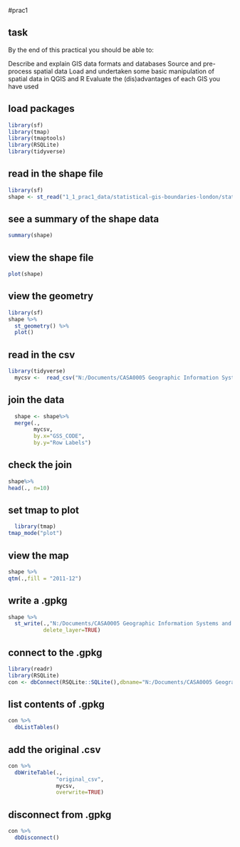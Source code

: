 #prac1

## task
By the end of this practical you should be able to:

Describe and explain GIS data formats and databases
Source and pre-process spatial data
Load and undertaken some basic manipulation of spatial data in QGIS and R
Evaluate the (dis)advantages of each GIS you have used

## load packages
```r
library(sf)
library(tmap) 
library(tmaptools)
library(RSQLite)
library(tidyverse)
```

## read in the shape file
```r
library(sf)
shape <- st_read("1_1_prac1_data/statistical-gis-boundaries-london/statistical-gis-boundaries-london/ESRI/London_Borough_Excluding_MHW.shp")
```

## see a summary of the shape data
```r
summary(shape)
```

## view the shape file
```r
plot(shape)
```

## view the geometry
```r
library(sf)
shape %>% 
  st_geometry() %>%
  plot()
```

## read in the csv
```r
library(tidyverse)
  mycsv <-  read_csv("N:/Documents/CASA0005 Geographic Information Systems and Science/CASA0005_PQ_PracticalsAndHomework/1_1_prac1_data/fly_tipping_borough.csv")
```

## join the data
```r
  shape <- shape%>%
  merge(.,
        mycsv,
        by.x="GSS_CODE", 
        by.y="Row Labels")
```

## check the join
```r
shape%>%
head(., n=10)
```

## set tmap to plot  
```r
  library(tmap)
tmap_mode("plot")
```

## view the map
```r
shape %>%
qtm(.,fill = "2011-12")
```

## write a .gpkg
```r
shape %>%
  st_write(.,"N:/Documents/CASA0005 Geographic Information Systems and Science/CASA0005_PQ_PracticalsAndHomework/1_1_prac1_outputs/prac1.gpkg","london_boroughs_fly_tipping",
           delete_layer=TRUE)
```

## connect to the .gpkg
```r
library(readr)
library(RSQLite)
con <- dbConnect(RSQLite::SQLite(),dbname="N:/Documents/CASA0005 Geographic Information Systems and Science/CASA0005_PQ_PracticalsAndHomework/1_1_prac1_outputs/prac1.gpkg")
```

## list contents of .gpkg
```r
con %>%
  dbListTables()
```

## add the original .csv
```r
con %>%
  dbWriteTable(.,
               "original_csv",
               mycsv,
               overwrite=TRUE)
```

## disconnect from .gpkg
```r
con %>% 
  dbDisconnect()
```
